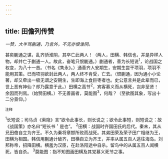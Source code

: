 ```yaml
---
---
---
```

title: 田儋列传赞
---



*一赞，大半骂蒯通，乃言外，不无亦恨淮阴。*

甚矣蒯通之谋，乱齐骄淮阴，其卒亡此两人！（两人，田横、韩信也，并是异样人物，却并亡于蒯通一人。故此，奋笔只恨蒯通。）蒯通者，善为长短说<sup>1</sup>，论战国之权变，为八十一首。（书名《隽永》。）通善齐人安期生，安期生尝干项羽，项羽不能用其策。已而项羽欲封此两人，两人终不肯受，亡去。（恨蒯通，因为通小小论著，却又牵出一极无谓之安期生，生即海上食巨枣者也。史公意言并是此辈而已，世上恶有神仙？却乃露意于此。）田横之高节<sup>2</sup>，宾客慕义而从横死，岂非至贤！余因而列焉。（始赞田横。）不无善画者，莫能图<sup>3</sup>，何哉？（至欲图其象，写出十二分景仰。）

<sup>注释</sup>

<sup>1</sup>长短说；司马贞《索隐》言“欲令此事长，则长说之；欲令此事短，则短说之：故《战国策》亦名曰“短长书＇是也”。
<sup>2</sup>田横：战国时齐国田氏的后代。秦末，其从兄田儋自立为齐王。不久为秦将章邯所败而战死。其弟田荣及荣子田广相继为王，田横为相国。韩信用蒯通计破齐，田横自立为齐王，并率从属五百人逃往海岛。刘邦称帝，招降田横。横羞为汉臣，在赴洛阳途中自杀。留鸟中的从属五百人闻横死，皆自杀。
<sup>3</sup>莫能图：指不知图画田横及其党慕义死节之事。